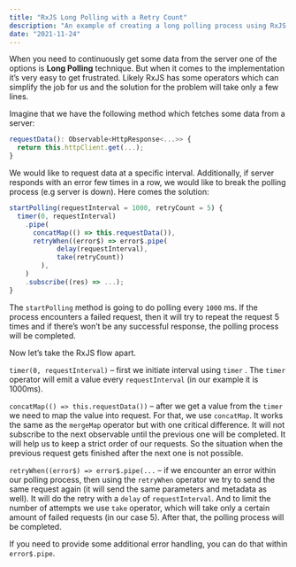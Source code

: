 ```yaml
---
title: "RxJS Long Polling with a Retry Count"
description: "An example of creating a long polling process using RxJS library."
date: "2021-11-24"
---
```


When you need to continuously get some data from the server one of the options is **Long Polling** technique. But when it comes to the implementation it’s very easy to get frustrated. Likely RxJS has some operators which can simplify the job for us and the solution for the problem will take only a few lines.

Imagine that we have the following method which fetches some data from a server:

```typescript
requestData(): Observable<HttpResponse<...>> {
  return this.httpClient.get(...);
}
```

We would like to request data at a specific interval. Additionally, if server responds with an error few times in a row, we would like to break the polling process (e.g server is down). Here comes the solution:

```typescript
startPolling(requestInterval = 1000, retryCount = 5) {
  timer(0, requestInterval)
    .pipe(
      concatMap(() => this.requestData()),
      retryWhen((error$) => error$.pipe(
			delay(requestInterval),
			take(retryCount))
		),
    )
    .subscribe((res) => ...);
}
```

The `startPolling` method is going to do polling every `1000` ms. If the process encounters a failed request, then it will try to repeat the request 5 times and if there’s won’t be any successful response, the polling process will be completed.

Now let’s take the RxJS flow apart.

`timer(0, requestInterval)`  – first we initiate interval using `timer` . The `timer` operator will emit a value every `requestInterval` (in our example it is 1000ms).

`concatMap(() => this.requestData())`  – after we get a value from the `timer` we need to map the value into request. For that, we use `concatMap`. It works the same as the `mergeMap` operator but with one critical difference. It will not subscribe to the next observable until the previous one will be completed. It will help us to keep a strict order of our requests. So the situation when the previous request gets finished after the next one is not possible.

`retryWhen((error$) => error$.pipe(...` – if we encounter an error within our polling process, then using the `retryWhen` operator we try to send the same request again (it will send the same parameters and metadata as well). It will do the retry with a  `delay`  of  `requestInterval`. And to limit the number of attempts we use `take` operator, which will take only a certain amount of failed requests (in our case 5). After that, the polling process will be completed.

If you need to provide some additional error handling, you can do that within `error$.pipe`.
